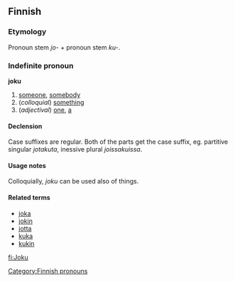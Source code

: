 ==Finnish==

===Etymology===
Pronoun stem ''jo-'' + pronoun stem ''ku-''.

===Indefinite pronoun===
'''joku'''

# [[someone]], [[somebody]]
# (''colloquial'') [[something]]
# (''adjectival'') [[one]], [[a]] 

====Declension====
Case suffixes are regular. Both of the parts get the case suffix, eg. partitive singular ''jotakuta'', inessive plural ''joissakuissa''.

====Usage notes====
Colloquially, ''joku'' can be used also of things.

====Related terms====
*[[joka]]
*[[jokin]]
*[[jotta]]
*[[kuka]]
*[[kukin]]

[[Category:Finnish pronouns]]

[[fi:Joku]]